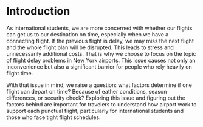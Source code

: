 # Introduction

As international students, we are more concerned with whether our flights can get us to our destination on time, especially when we have a connecting flight. If the previous flight is delay, we may miss the next flight and the whole flight plan will be disrupted. This leads to stress and unnecessarily additional costs. That is why we choose to focus on the topic of flight delay problems in New York airports. This issue causes not only an inconvenience but also a significant barrier for people who rely heavily on flight time. 

With that issue in mind, we raise a question: what factors determine if one flight can depart on time? Because of eather conditions, season differences, or security check? Exploring this issue and figuring out the factors behind are important for travelers to understand how airport work to support each punctual flight, particularly for international students and those who face tight flight schedules.


